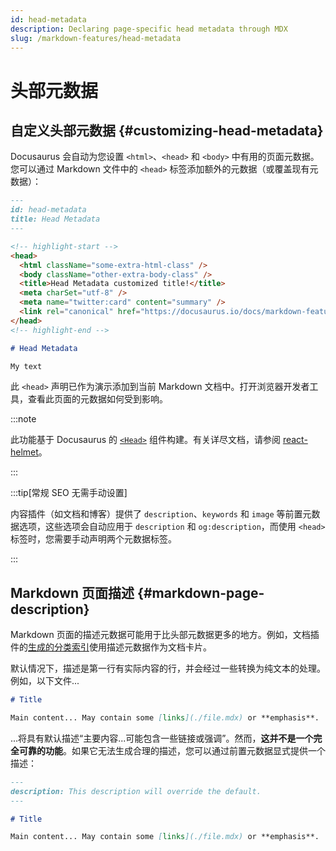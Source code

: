 ```yaml
---
id: head-metadata
description: Declaring page-specific head metadata through MDX
slug: /markdown-features/head-metadata
---
```


# 头部元数据

## 自定义头部元数据 {#customizing-head-metadata}

Docusaurus 会自动为您设置 `<html>`、`<head>` 和 `<body>` 中有用的页面元数据。您可以通过 Markdown 文件中的 `<head>` 标签添加额外的元数据（或覆盖现有元数据）：

```md title="markdown-features-head-metadata.mdx"
---
id: head-metadata
title: Head Metadata
---

<!-- highlight-start -->
<head>
  <html className="some-extra-html-class" />
  <body className="other-extra-body-class" />
  <title>Head Metadata customized title!</title>
  <meta charSet="utf-8" />
  <meta name="twitter:card" content="summary" />
  <link rel="canonical" href="https://docusaurus.io/docs/markdown-features/head-metadata" />
</head>
<!-- highlight-end -->

# Head Metadata

My text
```

<head>
  <html className="some-extra-html-class" />
  <body className="other-extra-body-class" />
  <title>Head Metadata customized title!</title>
  <meta charSet="utf-8" />
  <meta name="twitter:card" content="summary" />
  <link rel="canonical" href="https://docusaurus.io/docs/markdown-features/head-metadata" />
</head>

此 `<head>` 声明已作为演示添加到当前 Markdown 文档中。打开浏览器开发者工具，查看此页面的元数据如何受到影响。

:::note

此功能基于 Docusaurus 的 [`<Head>`](./../../docusaurus-core.mdx#head) 组件构建。有关详尽文档，请参阅 [react-helmet](https://github.com/nfl/react-helmet)。

:::

:::tip[常规 SEO 无需手动设置]

内容插件（如文档和博客）提供了 `description`、`keywords` 和 `image` 等前置元数据选项，这些选项会自动应用于 `description` 和 `og:description`，而使用 `<head>` 标签时，您需要手动声明两个元数据标签。

:::

## Markdown 页面描述 {#markdown-page-description}

Markdown 页面的描述元数据可能用于比头部元数据更多的地方。例如，文档插件的[生成的分类索引](../docs/sidebar/items.mdx#generated-index-page)使用描述元数据作为文档卡片。

默认情况下，描述是第一行有实际内容的行，并会经过一些转换为纯文本的处理。例如，以下文件...

```md
# Title

Main content... May contain some [links](./file.mdx) or **emphasis**.
```

...将具有默认描述“主要内容...可能包含一些链接或强调”。然而，**这并不是一个完全可靠的功能**。如果它无法生成合理的描述，您可以通过前置元数据显式提供一个描述：

```md
---
description: This description will override the default.
---

# Title

Main content... May contain some [links](./file.mdx) or **emphasis**.
```